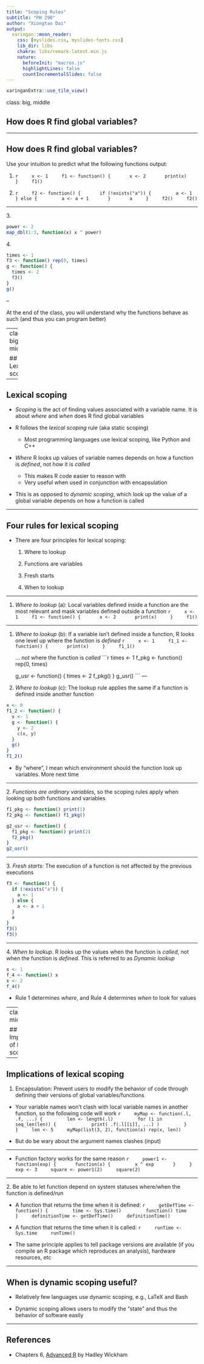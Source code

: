 ```yaml
---
title: "Scoping Rules"
subtitle: "PH 290"
author: "Xiongtao Dai"
output:
  xaringan::moon_reader:
    css: [myslides.css, myslides-fonts.css]
    lib_dir: libs
    chakra: libs/remark-latest.min.js
    nature:
      beforeInit: "macros.js"
      highlightLines: false
      countIncrementalSlides: false
---
```


```r
xaringanExtra::use_tile_view()
```

class: big, middle

## How does R find global variables?

---

## How does R find global variables?

Use your intuition to predict what the following functions output:

1. 
    ```r
    x <- 1
    f1 <- function() {
      x <- 2
      print(x)
    }
    f1()
    ```

2. 
    ```r
    f2 <- function() {
      if (!exists("a")) {
        a <- 1
      } else {
        a <- a + 1
      }
      a
    }
    f2()
    f2()
    ```

---

3\. 

```r
power <- 2
map_dbl(1:3, function(x) x ^ power)
```
    
4\. 
```r
times <- 1
f3 <- function() rep(0, times)
g <- function() {
  times <- 2
  f3()
}
g()
```

--

At the end of the class, you will understand why the functions behave as such (and thus you can program better)

---
class: big, middle

## Lexical scoping

---

## Lexical scoping

- *Scoping* is the act of finding values associated with a variable name. It is about *where* and *when* does R find global variables

- R follows the *lexical scoping* rule (aka static scoping)
    - Most programming languages use lexical scoping, like Python and C++

- *Where* R looks up values of variable names depends on how a function is *defined*, not how it is *called*
    - This makes R code easier to reason with 
    - Very useful when used in conjunction with encapsulation

- This is as opposed to *dynamic scoping*, which look up the value of a global variable depends on how a function is called

---

## Four rules for lexical scoping

- There are four principles for lexical scoping:

    1. Where to lookup

    1. Functions are variables

    1. Fresh starts

    1. When to lookup

---


1. *Where to lookup* (a): Local variables defined inside a function are the most relevant and mask variables defined outside a function
    ```r
    x <- 1
    f1 <- function() {
      x <- 2
      print(x)
    }
    f1()
    ```

---

1. *Where to lookup* (b): If a variable isn’t defined inside a function, R looks one level up where the function is *defined*
    ```r
    x <- 1
    f1_1 <- function() {
      print(x)
    }
    f1_1()
    ```
    
    ... *not* where the function is *called*
    ```r
    times <- 1
    f_pkg <- function() rep(0, times)

    g_usr <- function() {
      times <- 2
      f_pkg()
    }
    g_usr()
    ```
---

1. *Where to lookup* (c): The lookup rule applies the same if a function is defined inside another function

```r
x <- 0
f1_2 <- function() {
  x <- 1
  g <- function() {
    y <- 2
    c(x, y)
  }
  g()
}
f1_2()
```

- By "where", I mean which environment should the function look up variables. More next time

---

2\. *Functions are ordinary variables*, so the scoping rules apply when looking up both functions and variables

```r
f1_pkg <- function() print(1)
f2_pkg <- function() f1_pkg()

g2_usr <- function() {
  f1_pkg <- function() print(2)
  f2_pkg()
}
g2_usr()
```

---

3\. *Fresh starts*: The execution of a function is not affected by the previous executions
```r
f3 <- function() {
  if (!exists("a")) {
    a <- 1
  } else {
    a <- a + 1
  }
  a
}
f3()
f3()
```

---

4\. *When to lookup*. R looks up the values when the function is *called*, not when the function is *defined*. This is referred to as *Dynamic lookup*

```r
x <- 1
f_4 <- function() x
x <- 2
f_4()
```

- Rule 1 determines *where*, and Rule 4 determines *when* to look for values


---
class: big, middle

## Implications of lexical scoping

---

## Implications of lexical scoping

1. Encapsulation: Prevent users to modify the behavior of code through defining their versions of global variables/functions

- Your variable names won't clash with local variable names in another function, so the following code will work
    ```r
    myMap <- function(.l, .f, ...) {
        len <- length(.l)
        for (i in seq_len(len)) {
            print( .f(.l[[i]], ...) )
        }
    }
    len <- 5
    myMap(list(3, 2), function(x) rep(x, len))
    ```

- But do be wary about the argument names clashes (input)

---

- Function factory works for the same reason
    ```r
    power1 <- function(exp) {
      function(x) {
        x ^ exp
      }
    }
    exp <- 3
    square <- power1(2)
    square(2)
    ```

---

2\. Be able to let function depend on system statuses where/when the function is defined/run

- A function that returns the time when it is defined:
    ```r
    getDefTime <- function() {
        time <- Sys.time()
        function() time
    }
    definitionTime <- getDefTime()
    definitionTime()
    ```

- A function that returns the time when it is called:
    ```r
    runTime <- Sys.time
    runTime()
    ```

- The same principle applies to tell package versions are available (if you compile an R package which reproduces an analysis), hardware resources, etc

---

## When is dynamic scoping useful?

- Relatively few languages use dynamic scoping, e.g., LaTeX and Bash

- Dynamic scoping allows users to modify the "state" and thus the behavior of software easily

---

## References

- Chapters 6, [Advanced R](https://adv-r.hadley.nz/index.html) by Hadley Wickham
